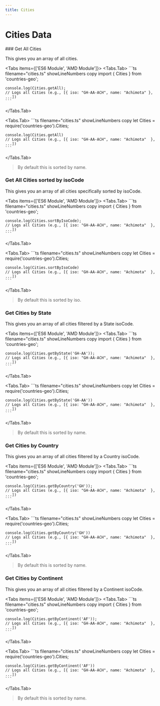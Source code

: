 ```yaml
---
title: Cities
---
```


 
# Cities Data

<Steps>
### Get All Cities

This gives you an array of all cities.

<Tabs items={['ES6 Module', 'AMD Module']}>
  <Tabs.Tab>
    ```ts filename="cities.ts" showLineNumbers copy
    import { Cities } from 'countries-geo';  

    console.log(Cities.getAll); 
    // Logs all Cities (e.g., [{ iso: "GH-AA-ACH", name: "Achimota" }, ...])
    ```
  </Tabs.Tab>
  
  <Tabs.Tab>
     ```ts filename="cities.ts" showLineNumbers copy
    let Cities = require('countries-geo').Cities;

    console.log(Cities.getAll)
    // Logs all Cities (e.g., [{ iso: "GH-AA-ACH", name: "Achimota"  }, ...])
    ```

  </Tabs.Tab>
  
</Tabs>

> By default this is sorted by name.
 
### Get All Cities sorted by isoCode
This gives you an array of all cities specifically sorted by isoCode.

<Tabs items={['ES6 Module', 'AMD Module']}>
  <Tabs.Tab>
    ```ts filename="cities.ts" showLineNumbers copy
    import { Cities } from 'countries-geo';  

    console.log(Cities.sortByIsoCode); 
    // Logs all Cities (e.g., [{ iso: "GH-AA-ACH", name: "Achimota"  }, ...])
    ```
  </Tabs.Tab>
  
  <Tabs.Tab>
     ```ts filename="cities.ts" showLineNumbers copy
    let Cities = require('countries-geo').Cities;

    console.log(Cities.sortByIsoCode)
    // Logs all Cities (e.g., [{ iso: "GH-AA-ACH", name: "Achimota"  }, ...])
    ```

  </Tabs.Tab>
  
</Tabs>

> By default this is sorted by iso.

### Get Cities by State
This gives you an array of all cities filtered by a State isoCode.

<Tabs items={['ES6 Module', 'AMD Module']}>
  <Tabs.Tab>
    ```ts filename="cities.ts" showLineNumbers copy
    import { Cities } from 'countries-geo';  

    console.log(Cities.getByState('GH-AA')); 
    // Logs all Cities (e.g., [{ iso: "GH-AA-ACH", name: "Achimota"  }, ...])
    ```
  </Tabs.Tab>
  
  <Tabs.Tab>
     ```ts filename="cities.ts" showLineNumbers copy
    let Cities = require('countries-geo').Cities;

    console.log(Cities.getByState('GH-AA'))
    // Logs all Cities (e.g., [{ iso: "GH-AA-ACH", name: "Achimota"  }, ...])
    ```

  </Tabs.Tab>
  
</Tabs>

> By default this is sorted by name.

### Get Cities by Country
This gives you an array of all cities filtered by a Country isoCode.

<Tabs items={['ES6 Module', 'AMD Module']}>
  <Tabs.Tab>
    ```ts filename="cities.ts" showLineNumbers copy
    import { Cities } from 'countries-geo';  

    console.log(Cities.getByCountry('GH')); 
    // Logs all Cities (e.g., [{ iso: "GH-AA-ACH", name: "Achimota"  }, ...])
    ```
  </Tabs.Tab>
  
  <Tabs.Tab>
     ```ts filename="cities.ts" showLineNumbers copy
    let Cities = require('countries-geo').Cities;

    console.log(Cities.getByCountry('GH'))
    // Logs all Cities (e.g., [{ iso: "GH-AA-ACH", name: "Achimota"  }, ...])
    ```

  </Tabs.Tab>
  
</Tabs>

> By default this is sorted by name.

### Get Cities by Continent
This gives you an array of all cities filtered by a Continent isoCode.

<Tabs items={['ES6 Module', 'AMD Module']}>
  <Tabs.Tab>
    ```ts filename="cities.ts" showLineNumbers copy
    import { Cities } from 'countries-geo';  

    console.log(Cities.getByContinent('AF')); 
    // Logs all Cities (e.g., [{ iso: "GH-AA-ACH", name: "Achimota"  }, ...])
    ```
  </Tabs.Tab>
  
  <Tabs.Tab>
     ```ts filename="cities.ts" showLineNumbers copy
    let Cities = require('countries-geo').Cities;

    console.log(Cities.getByContinent('AF'))
    // Logs all Cities (e.g., [{ iso: "GH-AA-ACH", name: "Achimota"  }, ...])
    ```

  </Tabs.Tab>
  
</Tabs>

> By default this is sorted by name.

</Steps>
